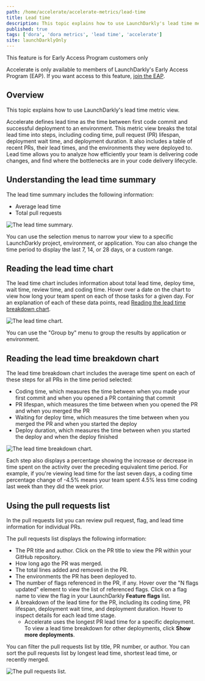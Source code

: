 ```yaml
---
path: /home/accelerate/accelerate-metrics/lead-time
title: Lead time
description: This topic explains how to use LaunchDarkly's lead time metric view.
published: true
tags: ['dora', 'dora metrics', 'lead time', 'accelerate']
site: launchDarklyOnly
---
```


<Callout intent="info">
<CalloutTitle>This feature is for Early Access Program customers only</CalloutTitle>
<CalloutDescription>

Accelerate is only available to members of LaunchDarkly's Early Access Program (EAP). If you want access to this feature, [join the EAP](https://launchdarkly.com/eap).

</CalloutDescription>
</Callout>

## Overview

This topic explains how to use LaunchDarkly's lead time metric view.

Accelerate defines lead time as the time between first code commit and successful deployment to an environment. This metric view breaks the total lead time into steps, including coding time, pull request (PR) lifespan, deployment wait time, and deployment duration. It also includes a table of recent PRs, their lead times, and the environments they were deployed to. Lead time allows you to analyze how efficiently your team is delivering code changes, and find where the bottlenecks are in your code delivery lifecycle.

## Understanding the lead time summary

The lead time summary includes the following information:

- Average lead time
- Total pull requests

![The lead time summary.](accelerate-lead-time-summary.png)

You can use the selection menus to narrow your view to a specific LaunchDarkly project, environment, or application. You can also change the time period to display the last 7, 14, or 28 days, or a custom range.

## Reading the lead time chart

The lead time chart includes information about total lead time, deploy time, wait time, review time, and coding time. Hover over a date on the chart to view how long your team spent on each of those tasks for a given day. For an explanation of each of these data points, read [Reading the lead time breakdown chart](#reading-the-lead-time-breakdown-chart).

![The lead time chart.](accelerate-lead-time-chart.png)

You can use the "Group by" menu to group the results by application or environment.

## Reading the lead time breakdown chart

The lead time breakdown chart includes the average time spent on each of these steps for all PRs in the time period selected:

- Coding time, which measures the time between when you made your first commit and when you opened a PR containing that commit
- PR lifespan, which measures the time between when you opened the PR and when you merged the PR
- Waiting for deploy time, which measures the time between when you merged the PR and when you started the deploy
- Deploy duration, which measures the time between when you started the deploy and when the deploy finished

![The lead time breakdown chart.](accelerate-lead-time-breakdown-chart.png)

Each step also displays a percentage showing the increase or decrease in time spent on the activity over the preceding equivalent time period. For example, if you're viewing lead time for the last seven days, a coding time percentage change of -4.5% means your team spent 4.5% less time coding last week than they did the week prior.

## Using the pull requests list

In the pull requests list you can review pull request, flag, and lead time information for individual PRs.

The pull requests list displays the following information:

- The PR title and author. Click on the PR title to view the PR within your GitHub repository.
- How long ago the PR was merged.
- The total lines added and removed in the PR.
- The environments the PR has been deployed to.
- The number of flags referenced in the PR, if any. Hover over the "N flags updated" element to view the list of referenced flags. Click on a flag name to view the flag in your LaunchDarkly **Feature flags** list.
- A breakdown of the lead time for the PR, including its coding time, PR lifespan, deployment wait time, and deployment duration. Hover to inspect details for each lead time stage.
  - Accelerate uses the longest PR lead time for a specific deployment. To view a lead time breakdown for other deployments, click **Show more deployments**.

You can filter the pull requests list by title, PR number, or author. You can sort the pull requests list by longest lead time, shortest lead time, or recently merged.

![The pull requests list.](accelerate-lead-time-pull-requests-list.png)
